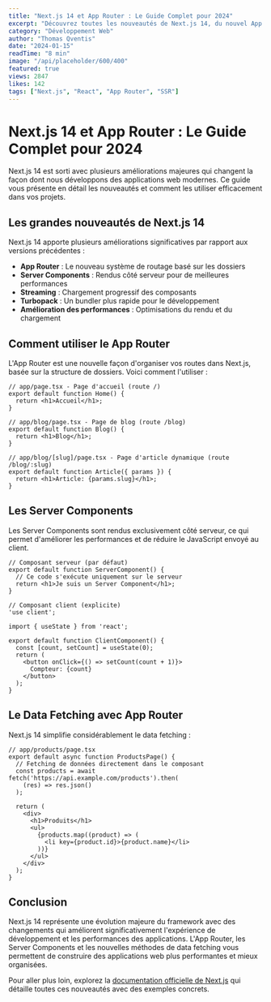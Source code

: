 ```yaml
---
title: "Next.js 14 et App Router : Le Guide Complet pour 2024"
excerpt: "Découvrez toutes les nouveautés de Next.js 14, du nouvel App Router aux Server Components. Un guide pratique avec exemples concrets."
category: "Développement Web"
author: "Thomas Qventis"
date: "2024-01-15"
readTime: "8 min"
image: "/api/placeholder/600/400"
featured: true
views: 2847
likes: 142
tags: ["Next.js", "React", "App Router", "SSR"]
---
```


# Next.js 14 et App Router : Le Guide Complet pour 2024

Next.js 14 est sorti avec plusieurs améliorations majeures qui changent la façon dont nous développons des applications web modernes. Ce guide vous présente en détail les nouveautés et comment les utiliser efficacement dans vos projets.

## Les grandes nouveautés de Next.js 14

Next.js 14 apporte plusieurs améliorations significatives par rapport aux versions précédentes :

- **App Router** : Le nouveau système de routage basé sur les dossiers
- **Server Components** : Rendus côté serveur pour de meilleures performances
- **Streaming** : Chargement progressif des composants
- **Turbopack** : Un bundler plus rapide pour le développement
- **Amélioration des performances** : Optimisations du rendu et du chargement

## Comment utiliser le App Router

L'App Router est une nouvelle façon d'organiser vos routes dans Next.js, basée sur la structure de dossiers. Voici comment l'utiliser :

```tsx
// app/page.tsx - Page d'accueil (route /)
export default function Home() {
  return <h1>Accueil</h1>;
}

// app/blog/page.tsx - Page de blog (route /blog)
export default function Blog() {
  return <h1>Blog</h1>;
}

// app/blog/[slug]/page.tsx - Page d'article dynamique (route /blog/:slug)
export default function Article({ params }) {
  return <h1>Article: {params.slug}</h1>;
}
```

## Les Server Components

Les Server Components sont rendus exclusivement côté serveur, ce qui permet d'améliorer les performances et de réduire le JavaScript envoyé au client.

```tsx
// Composant serveur (par défaut)
export default function ServerComponent() {
  // Ce code s'exécute uniquement sur le serveur
  return <h1>Je suis un Server Component</h1>;
}

// Composant client (explicite)
'use client';

import { useState } from 'react';

export default function ClientComponent() {
  const [count, setCount] = useState(0);
  return (
    <button onClick={() => setCount(count + 1)}>
      Compteur: {count}
    </button>
  );
}
```

## Le Data Fetching avec App Router

Next.js 14 simplifie considérablement le data fetching :

```tsx
// app/products/page.tsx
export default async function ProductsPage() {
  // Fetching de données directement dans le composant
  const products = await fetch('https://api.example.com/products').then(
    (res) => res.json()
  );

  return (
    <div>
      <h1>Produits</h1>
      <ul>
        {products.map((product) => (
          <li key={product.id}>{product.name}</li>
        ))}
      </ul>
    </div>
  );
}
```

## Conclusion

Next.js 14 représente une évolution majeure du framework avec des changements qui améliorent significativement l'expérience de développement et les performances des applications. L'App Router, les Server Components et les nouvelles méthodes de data fetching vous permettent de construire des applications web plus performantes et mieux organisées.

Pour aller plus loin, explorez la [documentation officielle de Next.js](https://nextjs.org/docs) qui détaille toutes ces nouveautés avec des exemples concrets.
